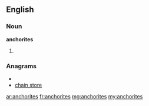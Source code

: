==English==

===Noun===
'''anchorites'''

# {{plural of|[[anchorite]]}}

===Anagrams===
* {{alphagram|acehinorst}}
* [[chain store#English|chain store]]

[[ar:anchorites]]
[[fr:anchorites]]
[[mg:anchorites]]
[[my:anchorites]]